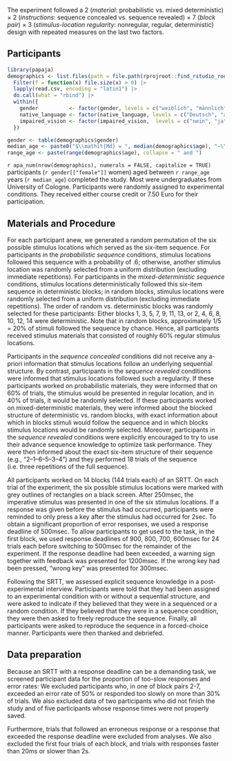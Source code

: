 
<!-- todo: design-->

The experiment followed a
2 (*material*: probabilistic vs. mixed deterministic) $\times$
2 (*instructions*: sequence concealed vs. sequence revealed) $\times$
7 (*block pair*) $\times$
3 (*stimulus-location regularity*: nonregular, regular, deterministic)
design with repeated measures on the last two factors.

## Participants

```r
library(papaja)
demographics <- list.files(path = file.path(rprojroot::find_rstudio_root_file(), "studies", "cpl8", "data-raw", "demographics"), full.names = TRUE) |>
  Filter(f = function(x) file.size(x) > 0) |>
  lapply(read.csv, encoding = "latin1") |>
  do.call(what = "rbind") |>
  within({
    gender          <- factor(gender, levels = c("weiblich", "männlich", "divers"), labels = c("female", "male", "diverse"))
    native_language <- factor(native_language, levels = c("Deutsch", "andere"), labels = c("German", "other"))
    impaired_vision <- factor(impaired_vision,  levels = c("nein", "ja"), labels = c("no", "yes"))
  })

gender <- table(demographics$gender)
median_age <- paste0("$\\mathit{Md} = ", median(demographics$age), "~\\mathrm{years}$")
range_age <- paste(range(demographics$age), collapse = " and ")
```

`r apa_num(nrow(demographics), numerals = FALSE, capitalize = TRUE)` participants (`r gender[["female"]]` women) aged between `r range_age` years (`r median_age`) completed the study. Most were undergraduates from University of Cologne. Participants were randomly assigned to experimental conditions. They received either course credit or 7.50 Euro for their participation.



## Materials and Procedure

For each participant anew, we generated a random permutation of the six possible stimulus locations which served as the six-item sequence.
For participants in the *probabilistic sequence* conditions, stimulus locations followed this sequence with a probability of .6; otherwise, another stimulus location was randomly selected from a uniform distribution (excluding immediate repetitions).
For participants in the *mixed-deterministic sequence* conditions, stimulus locations deterministically followed this six-item sequence in deterministic blocks;
in random blocks, stimulus locations were randomly selected from a uniform distribution (excluding immediate repetitions).
The order of random vs. deterministic blocks was randomly selected for these participants:
Either blocks 1, 3, 5, 7, 9, 11, 13, or 2, 4, 6, 8, 10, 12, 14 were deterministic.
Note that in random blocks, approximately 1/5 = 20% of stimuli followed the sequence by chance.
Hence, all participants received stimulus materials that consisted of roughly 60% regular stimulus locations.

Participants in the *sequence concealed* conditions did not receive any a-priori information that stimulus locations follow an underlying sequential structure.
By contrast, participants in the *sequence revealed* conditions were informed that stimulus locations followed such a regularity.
If these participants worked on probabilistic materials, they were informed that on 60% of trials, the stimulus would be presented in regular location, and in 40% of trials, it would be randomly selected.
If these participants worked on mixed-deterministic materials, they were informed about the blocked structure of deterministic vs. random blocks, with exact information about which in blocks stimuli would follow the sequence and in which blocks stimulus locations would be randomly selected.
Moreover, participants in the *sequence revealed* conditions were explicitly encouraged to try to use their advance sequence knowledge to optimize task performance.
They were then informed about the exact six-item structure of their sequence (e.g., "2--1--6--5--3--4") and they performed 18 trials of the sequence (i.e. three repetitions of the full sequence).

All participants worked on 14 blocks (144 trials each) of an SRTT.
On each trial of the experiment, 
the six possible stimulus locations were marked with grey outlines of rectangles on a black screen.
After 250msec, the imperative stimulus was presented in one of the six stimulus locations.
If a response was given before the stimulus had occurred,
participants were reminded to only press a key after the stimulus had occurred for 2sec.
To obtain a significant proportion of error responses, we used a response deadline of 500msec.
To allow participants to get used to the task, in the first block, we used response deadlines of 900, 800, 700, 600msec for 24 trials each before switching to 500msec for the remainder of the experiment.
If the response deadline had been exceeded, a warning sign together with feedback was presented for 1200msec.
If the wrong key had been pressed, "wrong key" was presented for 300msec.

Following the SRTT, we assessed explicit sequence knowledge in a post-experimental interview.
Participants were told that they had been assigned to an experimental condition with or without a sequential structure,
and were asked to indicate if they believed that they were in a sequenced or a random condition.
If they believed that they were in a sequence condition, they were then asked to freely reproduce the sequence.
Finally, all participants were asked to reproduce the sequence in a forced-choice manner.
Participants were then thanked and debriefed.

## Data preparation

Because an SRTT with a response deadline can be a demanding task, we screened participant data for the proportion of too-slow responses and error rates: 
We excluded participants who, in one of block pairs 2-7, exceeded an error rate of 50% or responded too slowly on more than 30% of trials.
We also excluded data of two participants who did not finish the study and of five participants whose response times were not properly saved.

Furthermore, trials that followed an erroneous response or a response that exceeded the response deadline were excluded from analyses.
We also excluded the first four trials of each block, and trials with responses faster than 20ms or slower than 2s.


<!--
- RSI = 250ms
- too fast: feedback for 2sec
- response deadline exceeded: feedback for 1200msec
- error feedback: 300msec
- response deadline 500msec, except for the first 96 trials: 24 * 900msec, 24 * 800msec, 24 * 700msec, 24 * 600msec
-->
